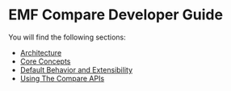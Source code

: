 = EMF Compare Developer Guide =

You will find the following sections:
* [[Architecture.html|Architecture]]
* [[Core%20Concepts.html|Core Concepts]]
* [[Default%20Behavior%20and%20Extensibility.html|Default Behavior and Extensibility]]
* [[Using%20The%20Compare%20APIs.html|Using The Compare APIs]]
